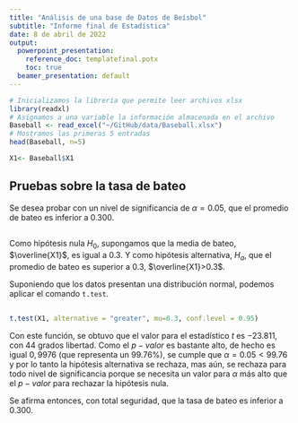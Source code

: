 ```yaml
---
title: "Análisis de una base de Datos de Beísbol"
subtitle: "Informe final de Estadística"
date: 8 de abril de 2022
output: 
  powerpoint_presentation: 
    reference_doc: templatefinal.potx
    toc: true
  beamer_presentation: default
---
```


```r
# Inicializamos la librería que permite leer archivos xlsx
library(readxl)
# Asignamos a una variable la información almacenada en el archivo
Baseball <- read_excel("~/GitHub/data/Baseball.xlsx")
# Mostramos las primeras 5 entradas
head(Baseball, n=5)
```

```r
X1<- Baseball$X1
```

## Pruebas sobre la tasa de bateo

Se desea probar con un nivel de significancia de $\alpha=0.05$, que el promedio de bateo es inferior a $0.300$. 

## 

Como hipótesis nula $H_{0}$, supongamos que la media de bateo, $\overline{X1}$, es igual a $0.3$. Y como hipótesis alternativa, $H_{a}$, que el promedio de bateo es superior a $0.3$, $\overline{X1}>0.3$. 

Suponiendo que los datos presentan una distribución normal, podemos aplicar el comando `t.test`.

##

```r
t.test(X1, alternative = "greater", mu=0.3, conf.level = 0.95)
```
Con este función, se obtuvo que el valor para el estadístico $t$ es $-23.811$, con $44$ grados libertad. Como el $p-valor$ es bastante alto, de hecho es igual $0,9976$ (que representa un $99.76\%$), se cumple que $\alpha=0.05<99.76$ y por lo tanto la hipótesis alternativa se rechaza, mas aún, se rechaza para todo nivel de significancia porque se necesita un valor para $\alpha$ más alto que el $p-valor$ para rechazar la hipótesis nula.

Se afirma entonces, con total seguridad, que la tasa de bateo es inferior a $0.300$. 